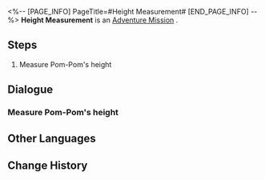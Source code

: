 <%-- [PAGE_INFO]
PageTitle=#Height Measurement#
[END_PAGE_INFO] --%>
{{Stub|Dialogue, characters, and location(s)}}
{{Mission Infobox
|id            = 4050015
|title         = 
|image         = Mission Height Measurement.png
|type          = Adventure
|event_name    = 
|chapter       = 
|requirements  = 
|summary       = <!--official mission summary from Fate's Atlas-->
|characters    = <!--characters that appear in this mission-->
|startLocation = <!--location as it intially appears on the mission screen-->
|world         = <!--i.e. Penacony-->
|area          = <!--i.e. A Child's Dream-->
|prev          = 
|next          = 
|exp           = 
|credits       = 8000
|stellarJade   = 
|other         = {{Card List|Sparse Aether*2;Quantum Ripples*1|delim=;}}
}}
'''Height Measurement''' is an [[Adventure Mission]]<!--in [world]-->.

==Steps==
# Measure Pom-Pom's height

<!--
==Gameplay Notes==

--><!--
==Trial Character==

-->
==Dialogue==
{{Stub Dialogue}}
{{Dialogue Start}}
:{{tx}}
{{Dialogue End}}

===Measure Pom-Pom's height===
{{Mission Description|type=adventure|location=<!--to be added-->|update|Pom-Pom is unable to measure their own height accurately, go help them.}}
{{Dialogue Start}}
:{{tx}}
{{Dialogue End}}

==Other Languages==
{{Other Languages
|en   = Height Measurement
|zhs  = 身高测量
|zht  = 身高測量
|ja   = 身長測定
|ko   = 키 재기
|es   = Medida de altura
|fr   = {{MC|m=Tailleur amateur|f=Tailleuse amatrice}}
|ru   = Замеры роста
|th   = วัดความสูง
|vi   = Đo Chiều Cao
|de   = Größenmessung
|id   = Pengukuran Tinggi Badan
|pt   = Medindo a Altura
}}

==Change History==
{{Change History|1.0}}
